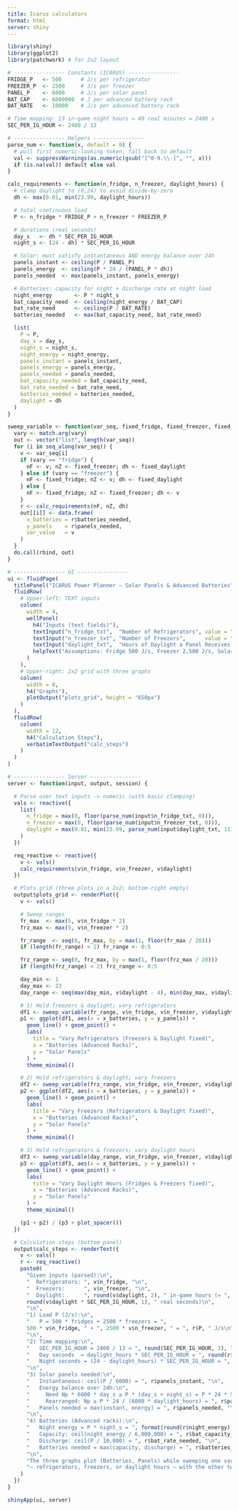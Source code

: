 ```yaml
---
title: Icarus calculators
format: html
server: shiny
---
```


```r
library(shiny)
library(ggplot2)
library(patchwork) # for 2x2 layout

# ---------------- Constants (ICARUS) ----------------
FRIDGE_P   <- 500      # J/s per refrigerator
FREEZER_P  <- 2500     # J/s per freezer
PANEL_P    <- 6000     # J/s per solar panel
BAT_CAP    <- 6000000  # J per advanced battery rack
BAT_RATE   <- 10000    # J/s per advanced battery rack

# Time mapping: 13 in-game night hours = 40 real minutes = 2400 s
SEC_PER_IG_HOUR <- 2400 / 13

# ---------------- Helpers ----------------
parse_num <- function(x, default = 0) {
  # pull first numeric-looking token; fall back to default
  val <- suppressWarnings(as.numeric(gsub("[^0-9.\\-]", "", x)))
  if (is.na(val)) default else val
}

calc_requirements <- function(n_fridge, n_freezer, daylight_hours) {
  # clamp daylight to (0,24) to avoid divide-by-zero
  dh <- max(0.01, min(23.99, daylight_hours))

  # total continuous load
  P <- n_fridge * FRIDGE_P + n_freezer * FREEZER_P

  # durations (real seconds)
  day_s   <- dh * SEC_PER_IG_HOUR
  night_s <- (24 - dh) * SEC_PER_IG_HOUR

  # Solar: must satisfy instantaneous AND energy balance over 24h
  panels_instant <- ceiling(P / PANEL_P)
  panels_energy  <- ceiling(P * 24 / (PANEL_P * dh))
  panels_needed  <- max(panels_instant, panels_energy)

  # Batteries: capacity for night + discharge rate at night load
  night_energy       <- P * night_s
  bat_capacity_need  <- ceiling(night_energy / BAT_CAP)
  bat_rate_need      <- ceiling(P / BAT_RATE)
  batteries_needed   <- max(bat_capacity_need, bat_rate_need)

  list(
    P = P,
    day_s = day_s,
    night_s = night_s,
    night_energy = night_energy,
    panels_instant = panels_instant,
    panels_energy = panels_energy,
    panels_needed = panels_needed,
    bat_capacity_needed = bat_capacity_need,
    bat_rate_needed = bat_rate_need,
    batteries_needed = batteries_needed,
    daylight = dh
  )
}

sweep_variable <- function(var_seq, fixed_fridge, fixed_freezer, fixed_daylight, vary = c("fridge","freezer","daylight")) {
  vary <- match.arg(vary)
  out <- vector("list", length(var_seq))
  for (i in seq_along(var_seq)) {
    v <- var_seq[i]
    if (vary == "fridge") {
      nF <- v; nZ <- fixed_freezer; dh <- fixed_daylight
    } else if (vary == "freezer") {
      nF <- fixed_fridge; nZ <- v; dh <- fixed_daylight
    } else {
      nF <- fixed_fridge; nZ <- fixed_freezer; dh <- v
    }
    r <- calc_requirements(nF, nZ, dh)
    out[[i]] <- data.frame(
      x_batteries = r$batteries_needed,
      y_panels    = r$panels_needed,
      var_value   = v
    )
  }
  do.call(rbind, out)
}

# ---------------- UI ----------------
ui <- fluidPage(
  titlePanel("ICARUS Power Planner — Solar Panels & Advanced Batteries"),
  fluidRow(
    # Upper-left: TEXT inputs
    column(
      width = 4,
      wellPanel(
        h4("Inputs (text fields)"),
        textInput("n_fridge_txt",  "Number of Refrigerators", value = "2"),
        textInput("n_freezer_txt", "Number of Freezers",      value = "10"),
        textInput("daylight_txt",  "Hours of Daylight a Panel Receives (0–24)", value = "11"),
        helpText("Assumptions: Fridge 500 J/s, Freezer 2,500 J/s, Solar panel 6,000 J/s, Advanced Battery 6,000,000 J & 10,000 J/s.")
      )
    ),
    # Upper-right: 2x2 grid with three graphs
    column(
      width = 8,
      h4("Graphs"),
      plotOutput("plots_grid", height = "650px")
    )
  ),
  fluidRow(
    column(
      width = 12,
      h4("Calculation Steps"),
      verbatimTextOutput("calc_steps")
    )
  )
)

# ---------------- Server ----------------
server <- function(input, output, session) {

  # Parse user text inputs -> numeric (with basic clamping)
  vals <- reactive({
    list(
      n_fridge = max(0, floor(parse_num(input$n_fridge_txt, 0))),
      n_freezer = max(0, floor(parse_num(input$n_freezer_txt, 0))),
      daylight = max(0.01, min(23.99, parse_num(input$daylight_txt, 11)))
    )
  })

  req_reactive <- reactive({
    v <- vals()
    calc_requirements(v$n_fridge, v$n_freezer, v$daylight)
  })

  # Plots grid (three plots in a 2x2; bottom-right empty)
  output$plots_grid <- renderPlot({
    v <- vals()

    # Sweep ranges
    fr_max  <- max(5, v$n_fridge * 2)
    frz_max <- max(5, v$n_freezer * 2)

    fr_range  <- seq(0, fr_max, by = max(1, floor(fr_max / 20)))
    if (length(fr_range) < 2) fr_range <- 0:5

    frz_range <- seq(0, frz_max, by = max(1, floor(frz_max / 20)))
    if (length(frz_range) < 2) frz_range <- 0:5

    day_min <- 1
    day_max <- 23
    day_range <- seq(max(day_min, v$daylight - 4), min(day_max, v$daylight + 4), length.out = 9)

    # 1) Hold freezers & daylight; vary refrigerators
    df1 <- sweep_variable(fr_range, v$n_fridge, v$n_freezer, v$daylight, vary = "fridge")
    p1 <- ggplot(df1, aes(x = x_batteries, y = y_panels)) +
      geom_line() + geom_point() +
      labs(
        title = "Vary Refrigerators (Freezers & Daylight fixed)",
        x = "Batteries (Advanced Racks)",
        y = "Solar Panels"
      ) +
      theme_minimal()

    # 2) Hold refrigerators & daylight; vary freezers
    df2 <- sweep_variable(frz_range, v$n_fridge, v$n_freezer, v$daylight, vary = "freezer")
    p2 <- ggplot(df2, aes(x = x_batteries, y = y_panels)) +
      geom_line() + geom_point() +
      labs(
        title = "Vary Freezers (Refrigerators & Daylight fixed)",
        x = "Batteries (Advanced Racks)",
        y = "Solar Panels"
      ) +
      theme_minimal()

    # 3) Hold refrigerators & freezers; vary daylight hours
    df3 <- sweep_variable(day_range, v$n_fridge, v$n_freezer, v$daylight, vary = "daylight")
    p3 <- ggplot(df3, aes(x = x_batteries, y = y_panels)) +
      geom_line() + geom_point() +
      labs(
        title = "Vary Daylight Hours (Fridges & Freezers fixed)",
        x = "Batteries (Advanced Racks)",
        y = "Solar Panels"
      ) +
      theme_minimal()

    (p1 + p2) / (p3 + plot_spacer())
  })

  # Calculation steps (bottom panel)
  output$calc_steps <- renderText({
    v <- vals()
    r <- req_reactive()
    paste0(
      "Given inputs (parsed):\n",
      "  Refrigerators: ", v$n_fridge, "\n",
      "  Freezers:      ", v$n_freezer, "\n",
      "  Daylight:      ", round(v$daylight, 2), " in-game hours (≈ ",
      round(v$daylight * SEC_PER_IG_HOUR, 1), " real seconds)\n",
      "\n",
      "1) Load P (J/s):\n",
      "   P = 500 * fridges + 2500 * freezers = ",
      500 * v$n_fridge, " + ", 2500 * v$n_freezer, " = ", r$P, " J/s\n",
      "\n",
      "2) Time mapping:\n",
      "   SEC_PER_IG_HOUR = 2400 / 13 ≈ ", round(SEC_PER_IG_HOUR, 3), " s per in-game hour\n",
      "   Day seconds  = daylight_hours * SEC_PER_IG_HOUR = ", round(r$day_s, 1), " s\n",
      "   Night seconds = (24 - daylight_hours) * SEC_PER_IG_HOUR = ", round(r$night_s, 1), " s\n",
      "\n",
      "3) Solar panels needed:\n",
      "   Instantaneous: ceil(P / 6000) = ", r$panels_instant, "\n",
      "   Energy balance over 24h:\n",
      "     Need Np * 6000 * day_s ≥ P * (day_s + night_s) = P * 24 * SEC_PER_IG_HOUR\n",
      "     Rearranged: Np ≥ P * 24 / (6000 * daylight_hours) = ", r$panels_energy, "\n",
      "   Panels needed = max(instant, energy) = ", r$panels_needed, "\n",
      "\n",
      "4) Batteries (Advanced racks):\n",
      "   Night energy = P * night_s = ", format(round(r$night_energy), big.mark=","), " J\n",
      "   Capacity: ceil(night_energy / 6,000,000) = ", r$bat_capacity_needed, "\n",
      "   Discharge: ceil(P / 10,000) = ", r$bat_rate_needed, "\n",
      "   Batteries needed = max(capacity, discharge) = ", r$batteries_needed, "\n",
      "\n",
      "The three graphs plot (Batteries, Panels) while sweeping one variable at a time\n",
      "— refrigerators, freezers, or daylight hours — with the other two held fixed.\n"
    )
  })
}

shinyApp(ui, server)
```
